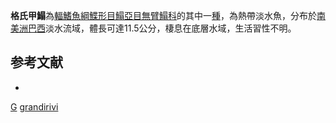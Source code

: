 {{Speciesbox
| taxon = Catathyridium grandirivi
| binomial_authority = [[Chabanaud|Chabanaud]], 1928
| status = NE
| status_system = IUCN3.1
| synonyms = *''Baeostoma grandirivi'', <small>Chabanaud, 1928</small>
}}

'''格氏甲鰨'''為[[輻鰭魚綱|輻鰭魚綱]][[鰈形目|鰈形目]][[鰨亞目|鰨亞目]][[無臂鰨科|無臂鰨科]]的其中一[[種|種]]，為熱帶淡水魚，分布於[[南美洲|南美洲]][[巴西|巴西]]淡水流域，體長可達11.5公分，棲息在底層水域，生活習性不明。

==参考文献==
*{{FishBase_species|genus=Catathyridium|species=grandirivi|year=2014|month=4}}

{{魚類小作品}}
{{Taxonbar}}
[[Category:1928年描述的鱼类|G]]
[[Category:甲鰨屬|grandirivi]]